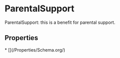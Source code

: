 # ParentalSupport

ParentalSupport: this is a benefit for parental support.

## Properties

<Grid>
* [](/Properties/Schema.org/)

</Grid>

